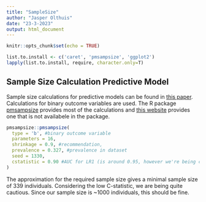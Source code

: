 ```yaml
---
title: "SampleSize"
author: "Jasper Olthuis"
date: "23-3-2023"
output: html_document
---
```


```r
knitr::opts_chunk$set(echo = TRUE)
```

```r
list.to.install <- c('caret', 'pmsampsize', 'ggplot2')
lapply(list.to.install, require, character.only=T)
```


## Sample Size Calculation Predictive Model
Sample size calculations for predictive models can be found in [this paper](https://www.bmj.com/content/bmj/368/bmj.m441.full.pdf). Calculations for binary outcome variables are used. The R package [pmsampsize](https://cran.r-project.org/web/packages/pmsampsize/index.html) provides most of the calculations and [this website](https://mvansmeden.shinyapps.io/BeyondEPV/) provides one that is not availabele in the package.

```r
pmsampsize::pmsampsize(
  type = 'b', #binary outcome variable
  parameters = 16,
  shrinkage = 0.9, #recommendation,
  prevalence = 0.327, #prevalence in dataset
  seed = 1330,
  cstatistic = 0.90 #AUC for LR1 (is around 0.95, however we're being cautious)
)
```
The approximation for the required sample size gives a minimal sample size of $339$ individuals. Considering the low C-statistic, we are being quite cautious. Since our sample size is ~$1000$ individuals, this should be fine.
